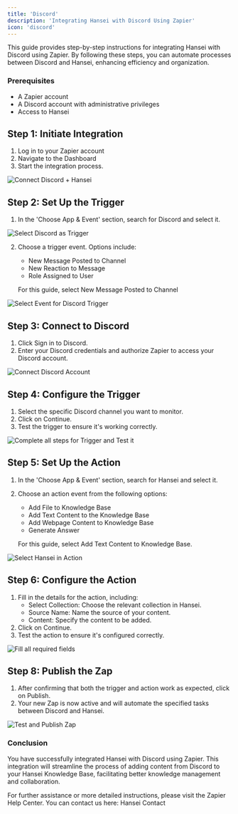 ```yaml
---
title: 'Discord'
description: 'Integrating Hansei with Discord Using Zapier'
icon: 'discord'
---
```


This guide provides step-by-step instructions for integrating Hansei with Discord using Zapier. By following these steps, you can automate processes between Discord and Hansei, enhancing efficiency and organization.

### Prerequisites
- A Zapier account
- A Discord account with administrative privileges
- Access to Hansei

## Step 1: Initiate Integration
1. Log in to your Zapier account
2. Navigate to the Dashboard
3. Start the integration process.

<img
  src="/images/discord/1.png"
  alt="Connect Discord + Hansei"
/>

## Step 2: Set Up the Trigger
1. In the 'Choose App & Event' section, search for Discord and select it.

<img
  src="/images/discord/2.png"
  alt="Select Discord as Trigger"
/>

2. Choose a trigger event. Options include:
   - New Message Posted to Channel
   - New Reaction to Message
   - Role Assigned to User

   For this guide, select New Message Posted to Channel

<img
  src="/images/discord/3.png"
  alt="Select Event for Discord Trigger"
/>


## Step 3: Connect to Discord
1. Click Sign in to Discord.
2. Enter your Discord credentials and authorize Zapier to access your Discord account.

<img
  src="/images/discord/4.png"
  alt="Connect Discord Account"
/>

## Step 4: Configure the Trigger
1. Select the specific Discord channel you want to monitor.
2. Click on Continue.
3. Test the trigger to ensure it's working correctly.

<img
  src="/images/discord/5.png"
  alt="Complete all steps for Trigger and Test it"
/>

## Step 5: Set Up the Action
1. In the 'Choose App & Event' section, search for Hansei and select it.
2. Choose an action event from the following options:
   - Add File to Knowledge Base
   - Add Text Content to the Knowledge Base
   - Add Webpage Content to Knowledge Base
   - Generate Answer

   For this guide, select Add Text Content to Knowledge Base.

<img
  src="/images/discord/6.png"
  alt="Select Hansei in Action"
/>

## Step 6: Configure the Action
1. Fill in the details for the action, including:
   - Select Collection: Choose the relevant collection in Hansei.
   - Source Name: Name the source of your content.
   - Content: Specify the content to be added.
2. Click on Continue.
3. Test the action to ensure it's configured correctly.


<img
  src="/images/discord/7.png"
  alt="Fill all required fields"
/>

## Step 8: Publish the Zap
1. After confirming that both the trigger and action work as expected, click on Publish.
2. Your new Zap is now active and will automate the specified tasks between Discord and Hansei.

<img
  src="/images/discord/8.png"
  alt="Test and Publish Zap"
/>

### Conclusion

You have successfully integrated Hansei with Discord using Zapier. This integration will streamline the process of adding content from Discord to your Hansei Knowledge Base, facilitating better knowledge management and collaboration.

For further assistance or more detailed instructions, please visit the 
Zapier Help Center.
You can contact us here: Hansei Contact
